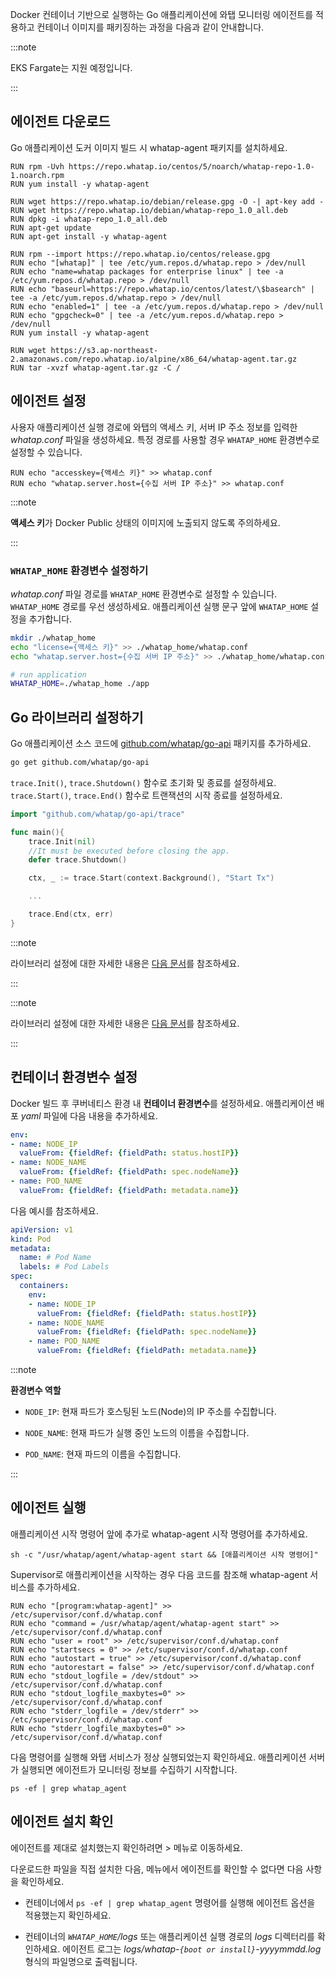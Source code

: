 Docker 컨테이너 기반으로 실행하는 Go 애플리케이션에 와탭 모니터링 에이전트를 적용하고 컨테이너 이미지를 패키징하는 과정을 다음과 같이 안내합니다. 

:::note 

EKS Fargate는 지원 예정입니다. 

:::

## 에이전트 다운로드

Go 애플리케이션 도커 이미지 빌드 시 whatap-agent 패키지를 설치하세요.

<Tabs>
<TabItem value="rc" label="Red Hat/CentOS" default>

```docker title='Red Hat/CentOS'
RUN rpm -Uvh https://repo.whatap.io/centos/5/noarch/whatap-repo-1.0-1.noarch.rpm
RUN yum install -y whatap-agent
```

</TabItem>

<TabItem value="du" label="Debian/Ubuntu" default>

```docker title='Debian/Ubuntu'
RUN wget https://repo.whatap.io/debian/release.gpg -O -| apt-key add -
RUN wget https://repo.whatap.io/debian/whatap-repo_1.0_all.deb
RUN dpkg -i whatap-repo_1.0_all.deb
RUN apt-get update
RUN apt-get install -y whatap-agent
```

</TabItem>

<TabItem value="al" label="Amazon Linux" default>

```docker title='Amazon Linux'
RUN rpm --import https://repo.whatap.io/centos/release.gpg
RUN echo "[whatap]" | tee /etc/yum.repos.d/whatap.repo > /dev/null
RUN echo "name=whatap packages for enterprise linux" | tee -a /etc/yum.repos.d/whatap.repo > /dev/null
RUN echo "baseurl=https://repo.whatap.io/centos/latest/\$basearch" | tee -a /etc/yum.repos.d/whatap.repo > /dev/null
RUN echo "enabled=1" | tee -a /etc/yum.repos.d/whatap.repo > /dev/null
RUN echo "gpgcheck=0" | tee -a /etc/yum.repos.d/whatap.repo > /dev/null
RUN yum install -y whatap-agent
```

</TabItem>

<TabItem value="apl" label="Alpine Linux" default>

```docker title='Alpine Linux'
RUN wget https://s3.ap-northeast-2.amazonaws.com/repo.whatap.io/alpine/x86_64/whatap-agent.tar.gz
RUN tar -xvzf whatap-agent.tar.gz -C /
```

</TabItem>

</Tabs>

## 에이전트 설정

사용자 애플리케이션 실행 경로에 와탭의 액세스 키, 서버 IP 주소 정보를 입력한 *whatap.conf* 파일을 생성하세요. 특정 경로를 사용할 경우 `WHATAP_HOME` 환경변수로 설정할 수 있습니다.

```docker title='whatap.conf'
RUN echo "accesskey={액세스 키}" >> whatap.conf
RUN echo "whatap.server.host={수집 서버 IP 주소}" >> whatap.conf
```

:::note 

**액세스 키**가 Docker Public 상태의 이미지에 노출되지 않도록 주의하세요.

:::

### `WHATAP_HOME` 환경변수 설정하기

*whatap.conf* 파일 경로를 `WHATAP_HOME` 환경변수로 설정할 수 있습니다. `WHATAP_HOME` 경로를 우선 생성하세요. 애플리케이션 실행 문구 앞에 `WHATAP_HOME` 설정을 추가합니다. 

```bash
mkdir ./whatap_home
echo "license={액세스 키}" >> ./whatap_home/whatap.conf
echo "whatap.server.host={수집 서버 IP 주소}" >> ./whatap_home/whatap.conf

# run application
WHATAP_HOME=./whatap_home ./app
```

## Go 라이브러리 설정하기

Go 애플리케이션 소스 코드에 [github.com/whatap/go-api](https://github.com/whatap/go-api) 패키지를 추가하세요.

```bash
go get github.com/whatap/go-api
```

`trace.Init()`, `trace.Shutdown()` 함수로 초기화 및 종료를 설정하세요. `trace.Start()`, `trace.End()` 함수로 트랜잭션의 시작 종료를 설정하세요.

```go title='Go'
import "github.com/whatap/go-api/trace"

func main(){
    trace.Init(nil)
    //It must be executed before closing the app.    
    defer trace.Shutdown()    

    ctx, _ := trace.Start(context.Background(), "Start Tx")

    ...

    trace.End(ctx, err)
}
```

<InDoc product='golang'>

:::note

라이브러리 설정에 대한 자세한 내용은 [다음 문서](api-guide)를 참조하세요.

:::

</InDoc>

<InDoc product='kubernetes'>

:::note

라이브러리 설정에 대한 자세한 내용은 [다음 문서](../golang/api-guide)를 참조하세요.

:::

</InDoc>

## 컨테이너 환경변수 설정

Docker 빌드 후 쿠버네티스 환경 내 **컨테이너 환경변수**를 설정하세요. 애플리케이션 배포 *yaml* 파일에 다음 내용을 추가하세요. 

```yaml
env:
- name: NODE_IP
  valueFrom: {fieldRef: {fieldPath: status.hostIP}}
- name: NODE_NAME
  valueFrom: {fieldRef: {fieldPath: spec.nodeName}}
- name: POD_NAME
  valueFrom: {fieldRef: {fieldPath: metadata.name}}
```

다음 예시를 참조하세요. 


```yaml
apiVersion: v1
kind: Pod
metadata:
  name: # Pod Name
  labels: # Pod Labels
spec:
  containers:
    env:
    - name: NODE_IP
      valueFrom: {fieldRef: {fieldPath: status.hostIP}}
    - name: NODE_NAME
      valueFrom: {fieldRef: {fieldPath: spec.nodeName}}
    - name: POD_NAME
      valueFrom: {fieldRef: {fieldPath: metadata.name}}
```

:::note 

**환경변수 역할**

- `NODE_IP`: 현재 파드가 호스팅된 노드(Node)의 IP 주소를 수집합니다.

- `NODE_NAME`: 현재 파드가 실행 중인 노드의 이름을 수집합니다.

- `POD_NAME`: 현재 파드의 이름을 수집합니다.

:::

## 에이전트 실행

<Tabs>
<TabItem value="cm" label="Command" default>

애플리케이션 시작 명령어 앞에 추가로 whatap-agent 시작 명령어를 추가하세요. 

```docker
sh -c "/usr/whatap/agent/whatap-agent start && [애플리케이션 시작 명령어]"
```

</TabItem>

<TabItem value="sup" label="Supervisor" default>

Supervisor로 애플리케이션을 시작하는 경우 다음 코드를 참조해 whatap-agent 서비스를 추가하세요.

```docker
RUN echo "[program:whatap-agent]" >> /etc/supervisor/conf.d/whatap.conf
RUN echo "command = /usr/whatap/agent/whatap-agent start" >> /etc/supervisor/conf.d/whatap.conf
RUN echo "user = root" >> /etc/supervisor/conf.d/whatap.conf
RUN echo "startsecs = 0" >> /etc/supervisor/conf.d/whatap.conf
RUN echo "autostart = true" >> /etc/supervisor/conf.d/whatap.conf
RUN echo "autorestart = false" >> /etc/supervisor/conf.d/whatap.conf
RUN echo "stdout_logfile = /dev/stdout" >> /etc/supervisor/conf.d/whatap.conf
RUN echo "stdout_logfile_maxbytes=0" >> /etc/supervisor/conf.d/whatap.conf
RUN echo "stderr_logfile = /dev/stderr" >> /etc/supervisor/conf.d/whatap.conf
RUN echo "stderr_logfile_maxbytes=0" >> /etc/supervisor/conf.d/whatap.conf
```

</TabItem>

</Tabs>

다음 명령어를 실행해 와탭 서비스가 정상 실행되었는지 확인하세요. 애플리케이션 서버가 실행되면 에이전트가 모니터링 정보를 수집하기 시작합니다.

```docker
ps -ef | grep whatap_agent
```

## 에이전트 설치 확인

에이전트를 제대로 설치했는지 확인하려면 <Cmdname sid="dashboard" className="uitext" /> > <Cmdname sid="serviceDashboard" className="uitext" /> 메뉴로 이동하세요.

다운로드한 파일을 직접 설치한 다음, <Cmdname sid="dashboard" className="uitext" /> 메뉴에서 에이전트를 확인할 수 없다면 다음 사항을 확인하세요.

* 컨테이너에서 `ps -ef | grep whatap_agent` 명령어를 실행해 에이전트 옵션을 적용했는지 확인하세요.

* 컨테이너의 *`WHATAP_HOME`/logs* 또는 애플리케이션 실행 경로의 *logs* 디렉터리를 확인하세요. 에이전트 로그는 *logs/whatap-`{boot or install}`-yyyymmdd.log* 형식의 파일명으로 출력됩니다.
